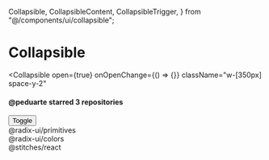
  Collapsible,
  CollapsibleContent,
  CollapsibleTrigger,
} from "@/components/ui/collapsible";

<Meta title="Collapsible" component={Collapsible} />

# Collapsible

<Collapsible
  open={true}
  onOpenChange={() => {}}
  className="w-[350px] space-y-2"
>
  <div className="flex items-center justify-between space-x-4 px-4">
    <h4 className="text-sm font-semibold">@peduarte starred 3 repositories</h4>
    <CollapsibleTrigger asChild>
      <Button variant="ghost" size="sm" className="w-9 p-0">
        <ChevronsUpDown className="h-4 w-4" />
        <span className="sr-only">Toggle</span>
      </Button>
    </CollapsibleTrigger>
  </div>
  <div className="rounded-md border border-slate-200 px-4 py-3 font-mono text-sm dark:border-slate-700">
    @radix-ui/primitives
  </div>
  <CollapsibleContent className="space-y-2">
    <div className="rounded-md border border-slate-200 px-4 py-3 font-mono text-sm dark:border-slate-700">
      @radix-ui/colors
    </div>
    <div className="rounded-md border border-slate-200 px-4 py-3 font-mono text-sm dark:border-slate-700">
      @stitches/react
    </div>
  </CollapsibleContent>
</Collapsible>
